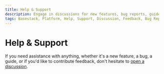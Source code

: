 ```yaml
---
title: Help & Support
description: Engage in discussions for new features, bug reports, guides, or feedback at our GitHub repository.
tags: Basestack, Platform, Help, Support, Discussion, Feedback, Bug Report, Feature Request, GitHub, Repository, Discussions
---
```


# Help & Support

If you need assistance with anything, whether it's a new feature, a bug, a guide, or if you'd like to contribute feedback, don't hesitate to [open a discussion](https://github.com/basestack-co/basestack/discussions).
